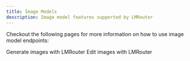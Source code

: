 ```yaml
---
title: Image Models
description: Image model features supported by LMRouter
---
```


Checkout the following pages for more information on how to use image model endpoints:

<Cards>
  <Card href="/image-models/image-generation" title="Generate Images">
    Generate images with LMRouter
  </Card>
  <Card href="/image-models/image-editing" title="Edit Images">
    Edit images with LMRouter
  </Card>
</Cards>
